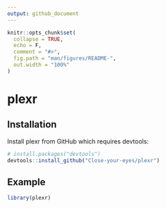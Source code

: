```yaml
---
output: github_document
---
```


<!-- README.md is generated from README.Rmd. Please edit that file -->

```r
knitr::opts_chunk$set(
  collapse = TRUE,
  echo = F,
  comment = "#>",
  fig.path = "man/figures/README-",
  out.width = "100%"
)
```

# plexr

<!-- badges: start -->
<!-- badges: end -->

## Installation

Install plexr from GitHub which requires devtools:

``` r
# install.packages("devtools")
devtools::install_github("Close-your-eyes/plexr")
```

## Example

```r
library(plexr)
```
